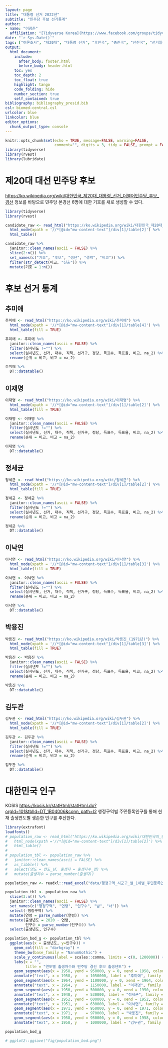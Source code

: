 ```yaml
---
layout: page
title: "대통령 선거 2022년"
subtitle: "민주당 후보 선거통계"
author:
- name: "이광춘"
  affiliation: "[Tidyverse Korea](https://www.facebook.com/groups/tidyverse/)"
date: "`r Sys.Date()`"
tags: ["여론조사", "제20대", "대통령 선거", "후진국", "중진국", "선진국", "선거일정", "경선", "선거통계"]
output:
  html_document: 
    include:
      after_body: footer.html
      before_body: header.html
    toc: yes
    toc_depth: 2
    toc_float: true
    highlight: tango
    code_folding: hide
    number_section: true
    self_contained: true
bibliography: bibliography_presid.bib
csl: biomed-central.csl
urlcolor: blue
linkcolor: blue
editor_options: 
  chunk_output_type: console
---
```


```r
knitr::opts_chunk$set(echo = TRUE, message=FALSE, warning=FALSE,
                      comment="", digits = 3, tidy = FALSE, prompt = FALSE, fig.align = 'center')
library(tidyverse)
library(rvest)
library(lubridate)
```

# 제20대 대선 민주당 후보 {#minju-hubo}

<https://ko.wikipedia.org/wiki/대한민국_제20대_대통령_선거_더불어민주당_후보_경선> 정보를 바탕으로 민주당 본경선 6명에 대한 기호를 새로 생성할 수 있다.

```r
library(tidyverse)
library(rvest)

candidate_raw <- read_html("https://ko.wikipedia.org/wiki/대한민국_제20대_대통령_선거_더불어민주당_후보_경선") %>% 
  html_node(xpath = '//*[@id="mw-content-text"]/div[1]/table[2]') %>% 
  html_table()

candidate_raw %>% 
  janitor::clean_names(ascii = FALSE) %>% 
  slice(2:n()) %>% 
  set_names(c("기호", "후보", "생년", "경력", "비고")) %>% 
  filter(str_detect(비고, "진출")) %>% 
  mutate(기호 = 1:n())
```


# 후보 선거 통계 {.tabset}

## 추미애 {#minju-ma}

```r
추미애 <- read_html("https://ko.wikipedia.org/wiki/추미애") %>% 
  html_node(xpath = '//*[@id="mw-content-text"]/div[1]/table[4]') %>% 
  html_table(fill = TRUE) 

추미애 <- 추미애 %>% 
  janitor::clean_names(ascii = FALSE) %>% 
  filter(실시년도 !="") %>% 
  select(실시년도, 선거, 대수, 직책, 선거구, 정당, 득표수, 득표율, 비고, na_2) %>% 
  rename(순위 = 비고, 비고 = na_2)

추미애 %>% 
  DT::datatable()
```


## 이재명 {#minju-jm}

```r
이재명 <- read_html("https://ko.wikipedia.org/wiki/이재명") %>% 
  html_node(xpath = '//*[@id="mw-content-text"]/div[1]/table[2]') %>% 
  html_table(fill = TRUE) 

이재명 <- 이재명 %>% 
  janitor::clean_names(ascii = FALSE) %>% 
  filter(실시년도 !="") %>% 
  select(실시년도, 선거, 대수, 직책, 선거구, 정당, 득표수, 득표율, 비고, na_2) %>% 
  rename(순위 = 비고, 비고 = na_2)

이재명 %>% 
  DT::datatable()
```

## 정세균 {#minju-sk}

```r
정세균 <- read_html("https://ko.wikipedia.org/wiki/정세균") %>% 
  html_node(xpath = '//*[@id="mw-content-text"]/div[1]/table[2]') %>% 
  html_table(fill = TRUE) 

정세균 <- 정세균 %>% 
  janitor::clean_names(ascii = FALSE) %>% 
  filter(실시년도 !="") %>% 
  select(실시년도, 선거, 대수, 직책, 선거구, 정당, 득표수, 득표율, 비고, na_2) %>% 
  rename(순위 = 비고, 비고 = na_2)

정세균 %>% 
  DT::datatable()
```

## 이낙연 {#minju-ny}

```r
이낙연 <- read_html("https://ko.wikipedia.org/wiki/이낙연") %>% 
  html_node(xpath = '//*[@id="mw-content-text"]/div[1]/table[3]') %>% 
  html_table(fill = TRUE) 

이낙연 <- 이낙연 %>% 
  janitor::clean_names(ascii = FALSE) %>% 
  filter(실시년도 !="") %>% 
  select(실시년도, 선거, 대수, 직책, 선거구, 정당, 득표수, 득표율, 비고, na_2) %>% 
  rename(순위 = 비고, 비고 = na_2)

이낙연 %>% 
  DT::datatable()
```



## 박용진 {#minju-yj}

```r
박용진 <- read_html("https://ko.wikipedia.org/wiki/박용진_(1971년)") %>% 
  html_node(xpath = '//*[@id="mw-content-text"]/div[1]/table[3]') %>% 
  html_table(fill = TRUE) 

박용진 <- 박용진 %>% 
  janitor::clean_names(ascii = FALSE) %>% 
  filter(실시년도 !="") %>% 
  select(실시년도, 선거, 대수, 직책, 선거구, 정당, 득표수, 득표율, 비고, na_2) %>% 
  rename(순위 = 비고, 비고 = na_2)

박용진 %>% 
  DT::datatable()
```

## 김두관 {#minju-dk}

```r
김두관 <- read_html("https://ko.wikipedia.org/wiki/김두관") %>% 
  html_node(xpath = '//*[@id="mw-content-text"]/div[1]/table[2]') %>% 
  html_table(fill = TRUE) 

김두관 <- 김두관 %>% 
  janitor::clean_names(ascii = FALSE) %>% 
  filter(실시년도 !="") %>% 
  select(실시년도, 선거, 대수, 직책, 선거구, 정당, 득표수, 득표율, 비고, na_2) %>% 
  rename(순위 = 비고, 비고 = na_2)

김두관 %>% 
  DT::datatable()
```

# 대한민국 인구 {#population}

KOSIS <https://kosis.kr/statHtml/statHtml.do?orgId=101&tblId=DT_1B04006&conn_path=I2> 행정구역별 주민등록인구를 통해 현재 출생연도별 생존한 인구를 추산한다.

```r
library(extrafont)
loadfonts()
# population_raw <- read_html("https://ko.wikipedia.org/wiki/대한민국의_인구") %>% 
#   html_node(xpath ='//*[@id="mw-content-text"]/div[1]/table[2]') %>% 
#   html_table()
# 
# population_tbl <- population_raw %>% 
#   janitor::clean_names(ascii = FALSE) %>% 
#   as_tibble() %>% 
#   select(연도 = 연도_년, 출생자 = 출생자수_명) %>% 
#   mutate(출생자수 = parse_number(출생자))

population_raw <- readxl::read_excel("data/행정구역_시군구_별_1세별_주민등록인구_20210718223814.xlsx") 

population_tbl <- population_raw %>% 
  slice(3:n()) %>% 
  janitor::clean_names(ascii = FALSE) %>% 
  set_names(c("행정구역", "연령", "인구수", "남", "녀")) %>% 
  select(-행정구역) %>% 
  mutate(연령 = parse_number(연령)) %>% 
  mutate(출생년도 = 2020 - 연령,
         인구수 = parse_number(인구수)) %>% 
  select(출생년도, 인구수)

population_bod_g <- population_tbl %>% 
  ggplot(aes(x = 출생년도, y=인구수)) + 
    geom_col(fill = "darkgray") +
    theme_bw(base_family = "NanumGothic") +
    scale_y_continuous(label = scales::comma, limits = c(0, 1200000)) +
    labs(x = "",
         title = "연도별 출생자수와 민주당 경선 후보 출생년도") +
    geom_segment(aes(x = 1958, yend = 950000, y = 0, xend = 1958, colour = "segment"), color = "blue") +
    annotate("text", x = 1958, y    = 1050000, label = "추미애", family = "NanumGothic") +
    geom_segment(aes(x = 1964, yend = 1100000, y = 0, xend = 1964, colour = "segment"), color = "blue") +
    annotate("text", x = 1964, y    = 1150000, label = "이재명", family = "NanumGothic") +
    geom_segment(aes(x = 1950, yend = 500000, y = 0, xend = 1950, colour = "segment"), color = "blue") +
    annotate("text", x = 1948, y    = 530000, label = "정세균", family = "NanumGothic") +
    geom_segment(aes(x = 1952, yend = 600000, y = 0, xend = 1952, colour = "segment"), color = "blue") +
    annotate("text", x = 1951, y    = 630000, label = "이낙연", family = "NanumGothic") +
    geom_segment(aes(x = 1971, yend = 950000, y = 0, xend = 1971, colour = "segment"), color = "blue") +
    annotate("text", x = 1971, y    = 970000, label = "박용진", family = "NanumGothic") +
    geom_segment(aes(x = 1958, yend = 950000, y = 0, xend = 1958, colour = "segment"), color = "blue") +
    annotate("text", x = 1958, y    = 1000000, label = "김두관", family = "NanumGothic")

population_bod_g

# ggplot2::ggsave("fig/population_bod.png")

```


